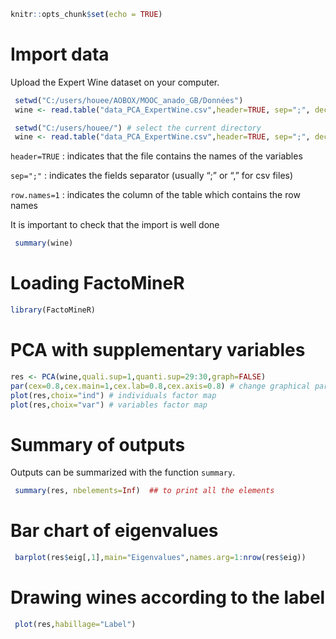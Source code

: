 ```r
knitr::opts_chunk$set(echo = TRUE)
```


# Import data 

Upload the Expert Wine dataset on your computer. 
```r
 setwd("C:/users/houee/AOBOX/MOOC_anado_GB/Données")
 wine <- read.table("data_PCA_ExpertWine.csv",header=TRUE, sep=";", dec=".", row.names=1)
```
```r
 setwd("C:/users/houee/") # select the current directory 
 wine <- read.table("data_PCA_ExpertWine.csv",header=TRUE, sep=";", dec=".", row.names=1)
```

```header=TRUE``` : indicates that the file contains the names of the variables

```sep=";"``` : indicates the fields separator (usually ";" or "," for csv files)

```row.names=1``` : indicates the column of the table which contains the row names

It is important to check that the import is well done

```r
 summary(wine)
```

# Loading FactoMineR
```r
library(FactoMineR)
```

# PCA with supplementary variables
```r
res <- PCA(wine,quali.sup=1,quanti.sup=29:30,graph=FALSE)
par(cex=0.8,cex.main=1,cex.lab=0.8,cex.axis=0.8) # change graphical parameters (font size)
plot(res,choix="ind") # individuals factor map
plot(res,choix="var") # variables factor map
```

# Summary of outputs 
Outputs can be summarized with the function ```summary```.
```r
 summary(res, nbelements=Inf)  ## to print all the elements
```

# Bar chart of eigenvalues
```r
 barplot(res$eig[,1],main="Eigenvalues",names.arg=1:nrow(res$eig))
```

# Drawing wines according to the label 
```r
 plot(res,habillage="Label")
```